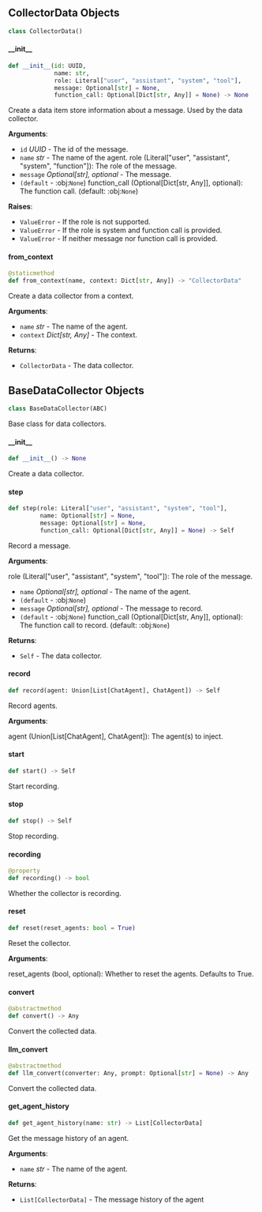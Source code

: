 <a id="camel.data_collector.base"></a>

<a id="camel.data_collector.base.CollectorData"></a>

## CollectorData Objects

```python
class CollectorData()
```

<a id="camel.data_collector.base.CollectorData.__init__"></a>

#### \_\_init\_\_

```python
def __init__(id: UUID,
             name: str,
             role: Literal["user", "assistant", "system", "tool"],
             message: Optional[str] = None,
             function_call: Optional[Dict[str, Any]] = None) -> None
```

Create a data item store information about a message.
Used by the data collector.

**Arguments**:

  
- `id` _UUID_ - The id of the message.
- `name` _str_ - The name of the agent.
  role (Literal["user", "assistant", "system", "function"]):
  The role of the message.
- `message` _Optional[str], optional_ - The message.
- `(default` - :obj:`None`)
  function_call (Optional[Dict[str, Any]], optional):
  The function call. (default: :obj:`None`)
  

**Raises**:

  
- `ValueError` - If the role is not supported.
- `ValueError` - If the role is system and function call is provided.
- `ValueError` - If neither message nor function call is provided.

<a id="camel.data_collector.base.CollectorData.from_context"></a>

#### from\_context

```python
@staticmethod
def from_context(name, context: Dict[str, Any]) -> "CollectorData"
```

Create a data collector from a context.

**Arguments**:

- `name` _str_ - The name of the agent.
- `context` _Dict[str, Any]_ - The context.
  

**Returns**:

- `CollectorData` - The data collector.

<a id="camel.data_collector.base.BaseDataCollector"></a>

## BaseDataCollector Objects

```python
class BaseDataCollector(ABC)
```

Base class for data collectors.

<a id="camel.data_collector.base.BaseDataCollector.__init__"></a>

#### \_\_init\_\_

```python
def __init__() -> None
```

Create a data collector.

<a id="camel.data_collector.base.BaseDataCollector.step"></a>

#### step

```python
def step(role: Literal["user", "assistant", "system", "tool"],
         name: Optional[str] = None,
         message: Optional[str] = None,
         function_call: Optional[Dict[str, Any]] = None) -> Self
```

Record a message.

**Arguments**:

  role (Literal["user", "assistant", "system", "tool"]):
  The role of the message.
- `name` _Optional[str], optional_ - The name of the agent.
- `(default` - :obj:`None`)
- `message` _Optional[str], optional_ - The message to record.
- `(default` - :obj:`None`)
  function_call (Optional[Dict[str, Any]], optional):
  The function call to record. (default: :obj:`None`)
  

**Returns**:

- `Self` - The data collector.

<a id="camel.data_collector.base.BaseDataCollector.record"></a>

#### record

```python
def record(agent: Union[List[ChatAgent], ChatAgent]) -> Self
```

Record agents.

**Arguments**:

  agent (Union[List[ChatAgent], ChatAgent]):
  The agent(s) to inject.

<a id="camel.data_collector.base.BaseDataCollector.start"></a>

#### start

```python
def start() -> Self
```

Start recording.

<a id="camel.data_collector.base.BaseDataCollector.stop"></a>

#### stop

```python
def stop() -> Self
```

Stop recording.

<a id="camel.data_collector.base.BaseDataCollector.recording"></a>

#### recording

```python
@property
def recording() -> bool
```

Whether the collector is recording.

<a id="camel.data_collector.base.BaseDataCollector.reset"></a>

#### reset

```python
def reset(reset_agents: bool = True)
```

Reset the collector.

**Arguments**:

  reset_agents (bool, optional):
  Whether to reset the agents. Defaults to True.

<a id="camel.data_collector.base.BaseDataCollector.convert"></a>

#### convert

```python
@abstractmethod
def convert() -> Any
```

Convert the collected data.

<a id="camel.data_collector.base.BaseDataCollector.llm_convert"></a>

#### llm\_convert

```python
@abstractmethod
def llm_convert(converter: Any, prompt: Optional[str] = None) -> Any
```

Convert the collected data.

<a id="camel.data_collector.base.BaseDataCollector.get_agent_history"></a>

#### get\_agent\_history

```python
def get_agent_history(name: str) -> List[CollectorData]
```

Get the message history of an agent.

**Arguments**:

- `name` _str_ - The name of the agent.
  

**Returns**:

- `List[CollectorData]` - The message history of the agent

